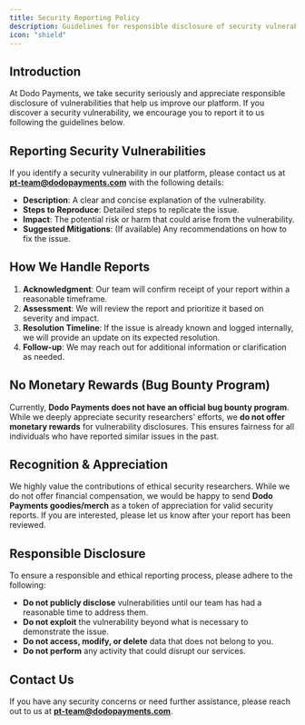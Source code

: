 ```yaml
---
title: Security Reporting Policy
description: Guidelines for responsible disclosure of security vulnerabilities at Dodo Payments.
icon: "shield"
---
```


## Introduction

At Dodo Payments, we take security seriously and appreciate responsible disclosure of vulnerabilities that help us improve our platform. If you discover a security vulnerability, we encourage you to report it to us following the guidelines below.

## Reporting Security Vulnerabilities

If you identify a security vulnerability in our platform, please contact us at **[pt-team@dodopayments.com](mailto:pt-team@dodopayments.com)** with the following details:

- **Description**: A clear and concise explanation of the vulnerability.
- **Steps to Reproduce**: Detailed steps to replicate the issue.
- **Impact**: The potential risk or harm that could arise from the vulnerability.
- **Suggested Mitigations**: (If available) Any recommendations on how to fix the issue.

## How We Handle Reports

1. **Acknowledgment**: Our team will confirm receipt of your report within a reasonable timeframe.
2. **Assessment**: We will review the report and prioritize it based on severity and impact.
3. **Resolution Timeline**: If the issue is already known and logged internally, we will provide an update on its expected resolution.
4. **Follow-up**: We may reach out for additional information or clarification as needed.

## No Monetary Rewards (Bug Bounty Program)

Currently, **Dodo Payments does not have an official bug bounty program**. While we deeply appreciate security researchers' efforts, we **do not offer monetary rewards** for vulnerability disclosures. This ensures fairness for all individuals who have reported similar issues in the past.

## Recognition & Appreciation

We highly value the contributions of ethical security researchers. While we do not offer financial compensation, we would be happy to send **Dodo Payments goodies/merch** as a token of appreciation for valid security reports. If you are interested, please let us know after your report has been reviewed.

## Responsible Disclosure

To ensure a responsible and ethical reporting process, please adhere to the following:

- **Do not publicly disclose** vulnerabilities until our team has had a reasonable time to address them.
- **Do not exploit** the vulnerability beyond what is necessary to demonstrate the issue.
- **Do not access, modify, or delete** data that does not belong to you.
- **Do not perform** any activity that could disrupt our services.

## Contact Us

If you have any security concerns or need further assistance, please reach out to us at **[pt-team@dodopayments.com](mailto:pt-team@dodopayments.com)**.